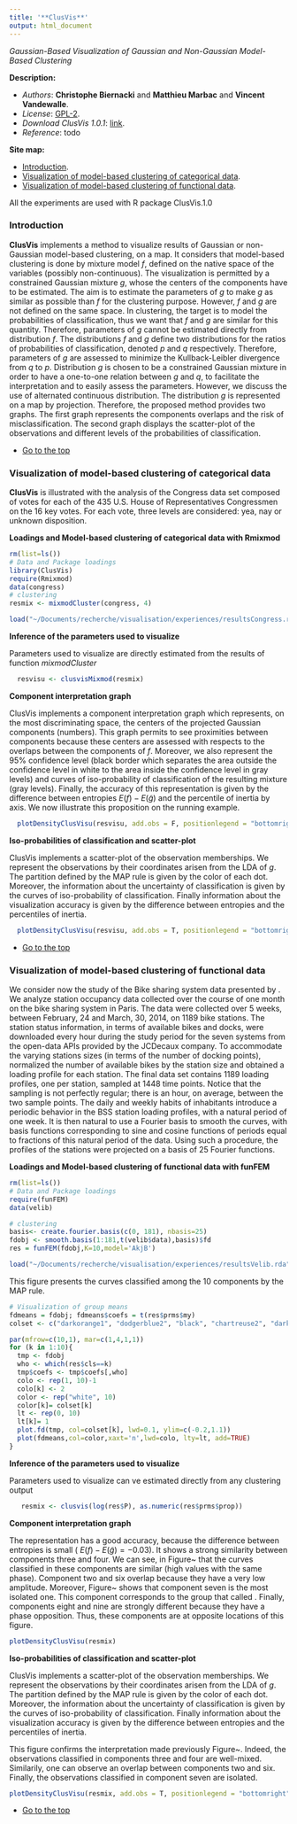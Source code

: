 ```yaml
---
title: '**ClusVis**'
output: html_document
---
```



*Gaussian-Based Visualization of Gaussian and Non-Gaussian Model-Based Clustering*

**Description:**
  
* *Authors*: **Christophe Biernacki** and **Matthieu Marbac** and **Vincent Vandewalle**.
* *License*: [GPL-2](http://www.gnu.org/licenses/gpl-2.0.html).
* *Download ClusVis 1.0.1*: [link](https://r-forge.r-project.org/R/?group_id=2273).  
* *Reference*: todo

<a id="top"></a>
**Site map:**  

* <a href="#intro">Introduction</a>.
* <a href="#tutorial1">Visualization of model-based clustering of categorical data</a>.
* <a href="#tutorial2">Visualization of model-based clustering of functional data</a>.


All the experiments are used with R package ClusVis.1.0
<a id="intro"></a>

### Introduction
**ClusVis** implements a method to visualize results of Gaussian or non-Gaussian
model-based clustering, on a map. It considers that model-based clustering is done by mixture
model $f$, defined on the native space of the variables (possibly non-continuous). The
visualization is permitted by a constrained Gaussian mixture $g$, whose the centers
of the components have to be estimated. The aim is to estimate the parameters
of $g$ to make $g$ as similar as possible than $f$ for the clustering purpose. However,
$f$ and $g$ are not defined on the same space. In clustering, the target is to model
the probabilities of classification, thus we want that $f$ and $g$ are similar for this
quantity. Therefore, parameters of $g$ cannot be estimated directly from distribution
$f$. The distributions $f$ and $g$ define two distributions for the ratios of probabilities of classification, denoted $p$ and $q$ respectively. Therefore, parameters of $g$ are assessed to minimize the Kullback-Leibler divergence from $q$ to $p$. Distribution $g$ is chosen to be
a constrained Gaussian mixture in order to have a one-to-one relation between $g$ and
$q$, to facilitate the interpretation and to easily assess the parameters. However, we
discuss the use of alternated continuous distribution. The distribution $g$ is represented
on a map by projection. Therefore, the proposed method
provides two graphs. The first graph represents the components overlaps and the risk
of misclassification. The second graph displays the scatter-plot of the observations
and different levels of the probabilities of classification.

* <a href="#top">Go to the top</a>


<a id="tutorial1"></a>

###  Visualization of model-based clustering of categorical data

**ClusVis** is illustrated with the analysis of the Congress data set \citep{schlimmer1987concept} composed of votes for each of the 435 U.S. House of Representatives Congressmen on the 16 key votes. For each vote, three levels are considered: yea, nay or unknown disposition.




**Loadings and Model-based clustering of categorical data with Rmixmod**
```r
rm(list=ls())
# Data and Package loadings
library(ClusVis)
require(Rmixmod)
data(congress)
# clustering
resmix <- mixmodCluster(congress, 4)
```

```r
load("~/Documents/recherche/visualisation/experiences/resultsCongress.rda")
```



**Inference of the parameters used to visualize**

Parameters used to visualize are directly estimated from the results of function $mixmodCluster$
```r
  resvisu <- clusvisMixmod(resmix)
```

**Component interpretation graph**

ClusVis implements a component interpretation graph which represents, on the most discriminating space, the centers of the projected Gaussian components (numbers). This graph permits to see proximities between components because these centers  are assessed with respects to the overlaps between the components of $f$. Moreover, we also represent the 95$\%$ confidence level (black border which separates the area outside the confidence level in white to the area inside the confidence level in gray levels) and curves of iso-probability of classification of the resulting mixture (gray levels). Finally, the accuracy of this representation is given by the difference between entropies $E(f) - E(\tilde{g})$ and the percentile of inertia by axis. We now illustrate this proposition on the running example.
```r
  plotDensityClusVisu(resvisu, add.obs = F, positionlegend = "bottomright")
```

**Iso-probabilities of classification and scatter-plot**

ClusVis implements  a scatter-plot of the observation memberships. We represent the observations by their coordinates arisen from the LDA of $g$. The partition defined by the MAP rule is given by the color of each dot. Moreover, the information about the uncertainty of classification is given by the curves of iso-probability of classification. Finally information about the visualization accuracy is given by the difference between entropies and the percentiles of inertia.
```r
  plotDensityClusVisu(resvisu, add.obs = T, positionlegend = "bottomright")
```


* <a href="#top">Go to the top</a>


<a id="tutorial2"></a>

###  Visualization of model-based clustering of functional data

We consider now the study of the Bike sharing system data presented by \citet{Bouveyron}.
We analyze station occupancy data collected over the course of one month on the bike sharing system in Paris.
The data were collected over 5 weeks, between February, 24 and March, 30, 2014, on 1189 bike stations.
The station status information, in terms of available bikes and docks, were
downloaded every hour during the study period for the seven systems from the
open-data APIs provided by the JCDecaux company. 
To accommodate the varying stations sizes (in terms of the
number of docking points), \citet{Bouveyron} normalized the number of available bikes by the station size and obtained a loading profile for each station. 
The final data set contains 1189 loading profiles, one per station, sampled at 1448 time points. Notice that the sampling is not perfectly regular; there is an hour, on average, between the two sample points.
The daily and weekly habits of inhabitants introduce a periodic behavior in the
BSS station loading profiles, with a natural period of one week. It is then natural to use a Fourier basis to smooth the curves, with basis functions corresponding to sine and cosine functions of periods equal to fractions of this natural period of the data.
Using such a procedure, the profiles of the stations were projected on a basis
of 25 Fourier functions.




**Loadings and Model-based clustering of functional data with funFEM**
```r
rm(list=ls())
# Data and Package loadings
require(funFEM)
data(velib)

# clustering
basis<- create.fourier.basis(c(0, 181), nbasis=25)
fdobj <- smooth.basis(1:181,t(velib$data),basis)$fd
res = funFEM(fdobj,K=10,model='AkjB')
```

```r
load("~/Documents/recherche/visualisation/experiences/resultsVelib.rda")
```

This figure presents the curves classified among the 10 components by the MAP rule.
```r
# Visualization of group means
fdmeans = fdobj; fdmeans$coefs = t(res$prms$my)
colset <- c("darkorange1", "dodgerblue2", "black", "chartreuse2", "darkorchid2", "gold2", "deeppink2", "deepskyblue1", "firebrick2", "cyan1")

par(mfrow=c(10,1), mar=c(1,4,1,1))
for (k in 1:10){
  tmp <- fdobj
  who <- which(res$cls==k)
  tmp$coefs <- tmp$coefs[,who]
  colo <- rep(1, 10)-1
  colo[k] <- 2
  color <- rep("white", 10)
  color[k]= colset[k]
  lt <- rep(0, 10)
  lt[k]= 1
  plot.fd(tmp, col=colset[k], lwd=0.1, ylim=c(-0.2,1.1))
  plot(fdmeans,col=color,xaxt='n',lwd=colo, lty=lt, add=TRUE)
}
```

**Inference of the parameters used to visualize**

Parameters used to visualize can ve estimated directly from any clustering output
```r
   resmix <- clusvis(log(res$P), as.numeric(res$prms$prop))
```

**Component interpretation graph**

The representation has a good accuracy, because the difference between entropies is small (\emph{i.e.,} $E(f)-E(\tilde{g})=-0.03$). 
It shows a strong similarity between components three and four. 
We can see, in Figure~\ref{fig:velibcurves} that the curves classified in these components are similar (high values with the same phase). 
Component two and six overlap because they have a very low amplitude. 
Moreover, Figure~\ref{fig:centersvelib} shows that component seven is the most isolated one. 
This component corresponds to the group that \citet{Bouveyron} called \emph{empty stations}.
Finally, components eight and nine are strongly different because they have a phase opposition. Thus, these components are at opposite locations of this figure.
```r
plotDensityClusVisu(resmix)
```

**Iso-probabilities of classification and scatter-plot**

ClusVis implements  a scatter-plot of the observation memberships. We represent the observations by their coordinates arisen from the LDA of $g$. The partition defined by the MAP rule is given by the color of each dot. Moreover, the information about the uncertainty of classification is given by the curves of iso-probability of classification. Finally information about the visualization accuracy is given by the difference between entropies and the percentiles of inertia.

This figure confirms the interpretation made previously Figure~\ref{fig:centersvelib}.
Indeed, the observations classified in components three and four are well-mixed.
Similarily, one can observe an overlap between components two and six. 
Finally, the observations classified in component seven are isolated.

```r
plotDensityClusVisu(resmix, add.obs = T, positionlegend = "bottomright")
```


* <a href="#top">Go to the top</a>

